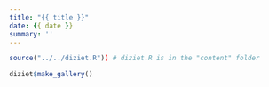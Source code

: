 ```yaml
---
title: "{{ title }}"
date: {{ date }}
summary: ''
---
```


```r
source("../../diziet.R")) # diziet.R is in the "content" folder
```

```r
diziet$make_gallery()
```
